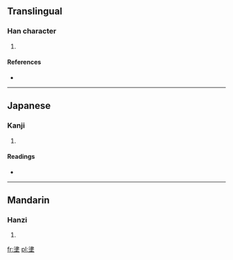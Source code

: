 ==Translingual==

===Han character===
{{Han char|rn=32|rad=土|as=09|sn=12|four=3510<sub>4</sub>|canj=水手土 (EQG)}}

# {{defn|Han|sort=土09}}

====References====
* {{Han ref|kx=0234.220|dkj=05292|dj=0472.130|hdz=10467.030|uh=583B|ud=22587|bh=D8B3|bd=55475}}

----

==Japanese==

===Kanji===
{{ja-kanji|grade=|rs=土09}}

# {{defn|lang=ja|sort=土09}}

====Readings====
* {{ja-readings|on=[[しん]] (shin)|kun=[[うるおひ]] (uruohi), [[うるおう]] (uruou)}}

----

==Mandarin==

===Hanzi===
{{cmn-hanzi|pin=[[zhēn]] ([[zhen1]])|wg=chen<sup>1</sup>}}

# {{defn|lang=cmn|sort=土09}}

[[fr:堻]]
[[pl:堻]]